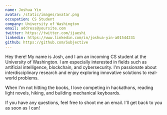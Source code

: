 ```yaml
---
name: Joshua Yin
avatar: /static/images/avatar.png
occupation: CS Student
company: University of Washington
email: address@yoursite.com
twitter: https://twitter.com/ijaeshi
linkedin: https://www.linkedin.com/in/joshua-yin-a01544231
github: https://github.com/Subjective
---
```

Hey there! My name is Josh, and I am an incoming CS student at the University of Washington. I am especially interested in fields such as artificial intelligence, blockchain, and cybersecurity. I'm passionate about interdisciplinary research and enjoy exploring innovative solutions to real-world problems. 

When I'm not hitting the books, I love competing in hackathons, reading light novels, hiking, and building mechanical keyboards.

If you have any questions, feel free to shoot me an email. I'll get back to you as soon as I can!
